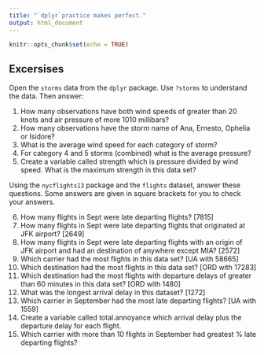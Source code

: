 ```yaml
---
title: "`dplyr`practice makes perfect."
output: html_document
---
```


```r
knitr::opts_chunk$set(echo = TRUE)
```

## Excersises

Open the `storms` data from the `dplyr` package.  Use `?storms` to understand the data.  Then answer:

1. How many observations have both wind speeds of greater than 20 knots and air pressure of more 1010 millibars? 
2. How many observations have the storm name of Ana, Ernesto, Ophelia or Isidore? 
3. What is the average wind speed for each category of storm? 
4. For category 4 and 5 storms (combined) what is the average pressure? 
5. Create a variable called strength which is pressure divided by wind speed.  What is the maximum strength in this data set? 

Using the `nycflights13` package and the `flights` dataset, answer these questions.  Some answers are given in square brackets for you to check your answers.

6. How many flights in Sept were late departing flights? [7815]
7. How many flights in Sept were late departing flights that originated at JFK airport? [2649]
8. How many flights in Sept were late departing flights with an origin of JFK airport and had an destination of anywhere except MIA? [2572]
9. Which carrier had the most flights in this data set?  [UA with 58665]
10. Which destination had the most flights in this data set? [ORD with 17283]
11. Which destination had the most flights with departure delays of greater than 60 minutes in this data set? [ORD with 1480]
12. What was the longest arrival delay in this dataset? [1272]
13. Which carrier in September had the most late departing flights? [UA with 1559]
14. Create a variable called total.annoyance which arrival delay plus the departure delay for each flight.
15. Which carrier with more than 10 flights in September had greatest % late departing flights? 